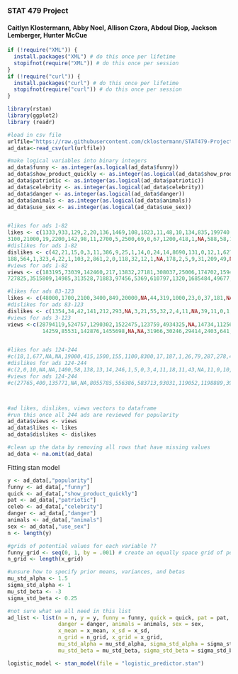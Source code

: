 ### STAT 479 Project
#### Caitlyn Klostermann, Abby Noel, Allison Czora, Abdoul Diop, Jackson Lemberger, Hunter McCue

```r
if (!require("XML")) {
  install.packages("XML") # do this once per lifetime
  stopifnot(require("XML")) # do this once per session
}
if (!require("curl")) {
  install.packages("curl") # do this once per lifetime
  stopifnot(require("curl")) # do this once per session
}

library(rstan)
library(ggplot2)
library (readr)
```

```r
#load in csv file
urlfile="https://raw.githubusercontent.com/cklostermann/STAT479-Project/main/superbowl-ads.csv"
ad_data<-read_csv(url(urlfile))

#make logical variables into binary integers
ad_data$funny <- as.integer(as.logical(ad_data$funny))
ad_data$show_product_quickly <- as.integer(as.logical(ad_data$show_product_quickly))
ad_data$patriotic <- as.integer(as.logical(ad_data$patriotic))
ad_data$celebrity <- as.integer(as.logical(ad_data$celebrity))
ad_data$danger <- as.integer(as.logical(ad_data$danger))
ad_data$animals <- as.integer(as.logical(ad_data$animals))
ad_data$use_sex <- as.integer(as.logical(ad_data$use_sex))


#likes for ads 1-82
likes <- c(1333,933,129,2,20,136,1469,108,1823,11,48,10,134,835,199740,2324,30,362,127,11591,91,154,282,538,203,1038,1006,21,708,256,1319,42,124,81,10,507,206,2,7,311,333,
3100,21000,19,2200,142,98,11,2700,5,2500,69,0,67,1200,418,1,NA,588,58,107,112,1200,2800,455,NA,316,15,888,195000,15,1800,348,55,8,NA,5,38,0,3700,NA,112)
#dislikes for ads 1-82
dislikes <- c(42,21,15,0,3,11,386,9,25,1,14,0,24,14,8690,131,0,12,1,627,36,39,21,15,7,21,58,0,16,8,21,3,4,2,0,8,4,0,2,12,8,
188,564,1,323,4,22,1,103,2,861,2,0,118,32,12,1,NA,178,2,5,9,31,209,49,NA,7,3,45,5900,3,30,11,2,1,NA,3,4,0,109,NA,2)
#views for ads 1-82
views <- c(183195,73039,142460,217,13832,27181,308037,25006,174702,1594,68623,3840,185007,145890,32895119,867687,9058,130647,4027,2115026,74315,33331,45918,307320,37359,61078,95525,4639,81007,114384,167520,5282,86027,12948,3589,32290,57706,338,3735,181069,27720,
727825,3515809,14985,313528,71883,97456,5369,610797,1320,1685484,49677,25,37218,130149,179974,463,NA,373807,87987,12334,42978,225783,2333166,249335,NA,48499,4089,339783,12477040,8112,206942,73308,8058,6692,NA,1153,11997,148,1952508,NA,17666)

#likes for ads 83-123
likes <- c(48000,1700,2100,3400,849,20000,NA,44,319,1000,23,0,37,181,NA,57,434,2,0,74,0,332,19,433,1,159,NA,118,52,80,472,3500,NA,NA,181,34,467,27,0,759)
#dislikes for ads 83-123
dislikes <- c(1354,34,42,141,212,293,NA,3,21,55,32,2,4,11,NA,39,11,0,1,9,0,20,4,33,0,7,NA,2,5,3,17,231,NA,NA,7,1,12,3,0,83)
#views for ads 3-123
views <-c(28794119,524757,1290302,1522475,123759,4934325,NA,14734,112563,116986,11644,845,5877,55292,NA,148193,85038,1341,344,81443,13970,221020,13481,93025,206,43136,NA,88556,
           14259,85531,142876,1455698,NA,NA,31966,30246,29414,2403,641,599128)


#likes for ads 124-244
#c(18,1,677,NA,NA,19000,415,1500,155,1100,8300,17,187,1,26,79,287,278,486,2000,NA,307,8,163,NA,367,30,49,2600,110,1900,101,8,184,NA,NA,94,1000,75,1,38,NA,0,340,41,612,NA,0,595,1300,1200,1,110,4,237,620,184,0,254,187,450,0,39,1300,0,2,NA,32,291,1400,9,2700,1,69,8,167,97000,2,221,217,73,3,45,51,2329,36,96,7,0,3,2388,94829,42,10,830,2,436,6,233,NA,404,43,292570,7185,24,30578,3,6,290,163,15,3476,12,253,NA,10,NA,584,15,12,348)
#dislikes for ads 124-244
#c(2,0,10,NA,NA,1400,58,138,13,14,246,1,5,0,3,4,11,18,11,43,NA,11,0,10,NA,15,3,2,368,6,216,7,0,8,NA,NA,5,32,18,0,2,NA,0,17,3,15,NA,0,180,122,58,0,4,1,10,194,11,0,8,15,90,0,1,134,0,1,NA,2,15,224,1,94,0,3,0,15,43000,0,62,7,7,0,7,6,84,2,5,0,0,0,40,12797,1,0,26,0,7,1,38,NA,18,1,95204,86,0,598,0,0,7,6,0,166,1,76,NA,1,NA,100,0,4,4)
#views for ads 124-244
#c(27765,400,135771,NA,NA,8055785,556386,583713,93031,119052,1198889,3924,64480,149,24636,18115,61749,132711,62587,406702,NA,176884,610,166562,NA,102223,11735,84392,1425851,35341,645457,46184,1411,104884,NA,NA,51233,239475,11855,133,14334,NA,0,83992,10886,238545,NA,62,731514,1060737,1048484,263,65262,483,179266,267707,35661,7134,68292,31850,95388,26,7346,956693,209,596,NA,26356,179402,359816,2895,310186,49,17292,1709,120470,23650578,213,286130,34966,69692,1025,22909,22067,769358,9646,44129,3505,171,423,500335,7675906,41001,21834,366195,1019,94995,7452,81568,40408,56198,18775,180613401,470295,5225,3982911,1041,1501,35118,112015,4150,1513008,9361,293913,NA,12215,NA,222412,1608,6569,77944)



#ad likes, dislikes, views vectors to dataframe
#run this once all 244 ads are reviewed for popularity
ad_data$views <- views
ad_data$likes <- likes
ad_data$dislikes <- dislikes

#clean up the data by removing all rows that have missing values
ad_data <- na.omit(ad_data)
```

Fitting stan model
```r
y <- ad_data[,"popularity"]
funny <- ad_data[,"funny"]
quick <- ad_data[,"show_product_quickly"]
pat <- ad_data[,"patriotic"]
celeb <- ad_data[,"celebrity"]
danger <- ad_data[,"danger"]
animals <- ad_data[,"animals"]
sex <- ad_data[,"use_sex"]
n <- length(y)

#grids of potential values for each variable ??
funny_grid <- seq(0, 1, by = .001) # create an equally space grid of potential distances for FG attempts
n_grid <- length(x_grid)

#unsure how to specify prior means, variances, and betas
mu_std_alpha <- 1.5
sigma_std_alpha <- 1
mu_std_beta <- -3
sigma_std_beta <- 0.25

#not sure what we all need in this list
ad_list <- list(n = n, y = y, funny = funny, quick = quick, pat = pat, celeb = celeb,
                danger = danger, animals = animals, sex = sex,
                x_mean = x_mean, x_sd = x_sd,
                n_grid = n_grid, x_grid = x_grid,
                mu_std_alpha = mu_std_alpha, sigma_std_alpha = sigma_std_alpha,
                mu_std_beta = mu_std_beta, sigma_std_beta = sigma_std_beta)

logistic_model <- stan_model(file = "logistic_predictor.stan")
```
